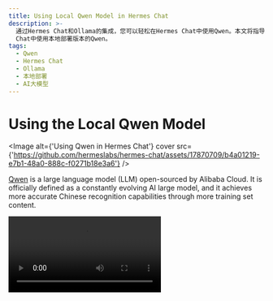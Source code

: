 ```yaml
---
title: Using Local Qwen Model in Hermes Chat
description: >-
  通过Hermes Chat和Ollama的集成，您可以轻松在Hermes Chat中使用Qwen。本文将指导您如何在Hermes
  Chat中使用本地部署版本的Qwen。
tags:
  - Qwen
  - Hermes Chat
  - Ollama
  - 本地部署
  - AI大模型
---
```


# Using the Local Qwen Model

<Image alt={'Using Qwen in Hermes Chat'} cover src={'https://github.com/hermeslabs/hermes-chat/assets/17870709/b4a01219-e7b1-48a0-888c-f0271b18e3a6'} />

[Qwen](https://github.com/QwenLM/Qwen1.5) is a large language model (LLM) open-sourced by Alibaba Cloud. It is officially defined as a constantly evolving AI large model, and it achieves more accurate Chinese recognition capabilities through more training set content.

<Video src="https://github.com/hermeslabs/hermes-chat/assets/28616219/31e5f625-8dc4-4a5f-a5fd-d28d0457782d" />

Now, through the integration of Hermes Chat and [Ollama](https://ollama.com/), you can easily use Qwen in Hermes Chat. This document will guide you on how to use the local deployment version of Qwen in Hermes Chat:

<Steps>
  ## Local Installation of Ollama

  First, you need to install Ollama. For the installation process, please refer to the [Ollama Usage Document](/docs/usage/providers/ollama).

  ## Pull the Qwen Model to Local with Ollama

  After installing Ollama, you can install the Qwen model with the following command, taking the 14b model as an example:

  ```bash
  ollama pull qwen:14b
  ```

  <Callout type={'info'}>
    The local version of Qwen provides different model sizes to choose from. Please refer to the
    [Qwen's Ollama integration page](https://ollama.com/library/qwen) to understand how to choose the
    model size.
  </Callout>

  <Image alt={'Use Ollama Pull Qwen Model'} height={473} inStep src={'https://github.com/hermeslabs/hermes-chat/assets/1845053/fe34fdfe-c2e4-4d6a-84d7-4ebc61b2516a'} />

  ### Select the Qwen Model

  In the Hermes Chat conversation page, open the model selection panel, and then select the Qwen model.

  <Image alt={'Choose Qwen Model'} height={430} inStep src={'https://github.com/hermeslabs/hermes-chat/assets/28616219/e0608cca-f62f-414a-bc55-28a61ba21f14'} />

  <Callout type={'info'}>
    If you do not see the Ollama provider in the model selection panel, please refer to [Integration with Ollama](/docs/self-hosting/examples/ollama) to learn how to enable the Ollama provider in Hermes Chat.
  </Callout>
</Steps>

Next, you can have a conversation with the local Qwen model in Hermes Chat.
